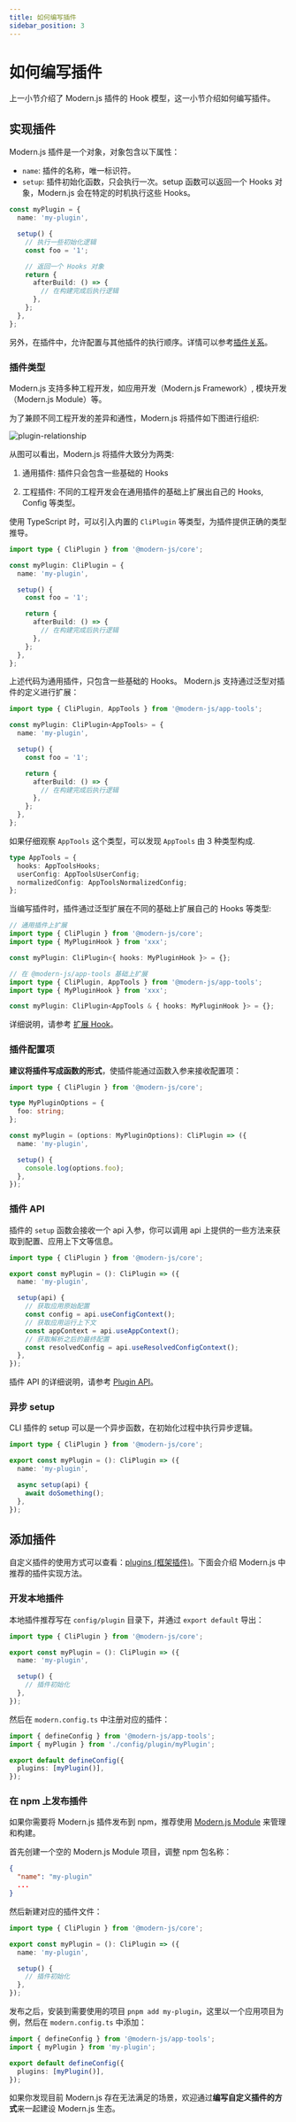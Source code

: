 ```yaml
---
title: 如何编写插件
sidebar_position: 3
---
```


# 如何编写插件

上一小节介绍了 Modern.js 插件的 Hook 模型，这一小节介绍如何编写插件。

## 实现插件

Modern.js 插件是一个对象，对象包含以下属性：

- `name`: 插件的名称，唯一标识符。
- `setup`: 插件初始化函数，只会执行一次。setup 函数可以返回一个 Hooks 对象，Modern.js 会在特定的时机执行这些 Hooks。

```ts
const myPlugin = {
  name: 'my-plugin',

  setup() {
    // 执行一些初始化逻辑
    const foo = '1';

    // 返回一个 Hooks 对象
    return {
      afterBuild: () => {
        // 在构建完成后执行逻辑
      },
    };
  },
};
```

另外，在插件中，允许配置与其他插件的执行顺序。详情可以参考[插件关系](/guides/topic-detail/framework-plugin/relationship)。

### 插件类型

Modern.js 支持多种工程开发，如应用开发（Modern.js Framework）, 模块开发（Modern.js Module）等。

为了兼顾不同工程开发的差异和通性，Modern.js 将插件如下图进行组织:

![plugin-relationship](https://lf3-static.bytednsdoc.com/obj/eden-cn/eeeh7uhbepxlpe/modern-website/plugin-relationship.jpg)

从图可以看出，Modern.js 将插件大致分为两类:

1. 通用插件: 插件只会包含一些基础的 Hooks

2. 工程插件: 不同的工程开发会在通用插件的基础上扩展出自己的 Hooks, Config 等类型。

使用 TypeScript 时，可以引入内置的 `CliPlugin` 等类型，为插件提供正确的类型推导。

```ts
import type { CliPlugin } from '@modern-js/core';

const myPlugin: CliPlugin = {
  name: 'my-plugin',

  setup() {
    const foo = '1';

    return {
      afterBuild: () => {
        // 在构建完成后执行逻辑
      },
    };
  },
};
```

上述代码为通用插件，只包含一些基础的 Hooks。 Modern.js 支持通过泛型对插件的定义进行扩展：

```ts
import type { CliPlugin, AppTools } from '@modern-js/app-tools';

const myPlugin: CliPlugin<AppTools> = {
  name: 'my-plugin',

  setup() {
    const foo = '1';

    return {
      afterBuild: () => {
        // 在构建完成后执行逻辑
      },
    };
  },
};
```

如果仔细观察 `AppTools` 这个类型，可以发现 `AppTools` 由 3 种类型构成.

```ts
type AppTools = {
  hooks: AppToolsHooks;
  userConfig: AppToolsUserConfig;
  normalizedConfig: AppToolsNormalizedConfig;
};
```

当编写插件时，插件通过泛型扩展在不同的基础上扩展自己的 Hooks 等类型:

```ts
// 通用插件上扩展
import type { CliPlugin } from '@modern-js/core';
import type { MyPluginHook } from 'xxx';

const myPlugin: CliPlugin<{ hooks: MyPluginHook }> = {};
```

```ts
// 在 @modern-js/app-tools 基础上扩展
import type { CliPlugin, AppTools } from '@modern-js/app-tools';
import type { MyPluginHook } from 'xxx';

const myPlugin: CliPlugin<AppTools & { hooks: MyPluginHook }> = {};
```

详细说明，请参考 [扩展 Hook](/guides/topic-detail/framework-plugin/extend)。

### 插件配置项

**建议将插件写成函数的形式**，使插件能通过函数入参来接收配置项：

```ts
import type { CliPlugin } from '@modern-js/core';

type MyPluginOptions = {
  foo: string;
};

const myPlugin = (options: MyPluginOptions): CliPlugin => ({
  name: 'my-plugin',

  setup() {
    console.log(options.foo);
  },
});
```

### 插件 API

插件的 `setup` 函数会接收一个 api 入参，你可以调用 api 上提供的一些方法来获取到配置、应用上下文等信息。

```ts
import type { CliPlugin } from '@modern-js/core';

export const myPlugin = (): CliPlugin => ({
  name: 'my-plugin',

  setup(api) {
    // 获取应用原始配置
    const config = api.useConfigContext();
    // 获取应用运行上下文
    const appContext = api.useAppContext();
    // 获取解析之后的最终配置
    const resolvedConfig = api.useResolvedConfigContext();
  },
});
```

插件 API 的详细说明，请参考 [Plugin API](/guides/topic-detail/framework-plugin/plugin-api)。

### 异步 setup

CLI 插件的 setup 可以是一个异步函数，在初始化过程中执行异步逻辑。

```ts
import type { CliPlugin } from '@modern-js/core';

export const myPlugin = (): CliPlugin => ({
  name: 'my-plugin',

  async setup(api) {
    await doSomething();
  },
});
```

## 添加插件

自定义插件的使用方式可以查看：[plugins (框架插件)](/configure/app/plugins)。下面会介绍 Modern.js 中推荐的插件实现方法。

### 开发本地插件

本地插件推荐写在 `config/plugin` 目录下，并通过 `export default` 导出：

```ts title=config/plugin/myPlugin.ts
import type { CliPlugin } from '@modern-js/core';

export const myPlugin = (): CliPlugin => ({
  name: 'my-plugin',

  setup() {
    // 插件初始化
  },
});
```

然后在 `modern.config.ts` 中注册对应的插件：

```ts title="modern.config.ts"
import { defineConfig } from '@modern-js/app-tools';
import { myPlugin } from './config/plugin/myPlugin';

export default defineConfig({
  plugins: [myPlugin()],
});
```

### 在 npm 上发布插件

如果你需要将 Modern.js 插件发布到 npm，推荐使用 [Modern.js Module](https://modernjs.dev/module-tools) 来管理和构建。

首先创建一个空的 Modern.js Module 项目，调整 npm 包名称：

```json
{
  "name": "my-plugin"
  ...
}
```

然后新建对应的插件文件：

```ts title=src/index.ts
import type { CliPlugin } from '@modern-js/core';

export const myPlugin = (): CliPlugin => ({
  name: 'my-plugin',

  setup() {
    // 插件初始化
  },
});
```

发布之后，安装到需要使用的项目 `pnpm add my-plugin`，这里以一个应用项目为例，然后在 `modern.config.ts` 中添加：

```ts title="modern.config.ts"
import { defineConfig } from '@modern-js/app-tools';
import { myPlugin } from 'my-plugin';

export default defineConfig({
  plugins: [myPlugin()],
});
```

如果你发现目前 Modern.js 存在无法满足的场景，欢迎通过**编写自定义插件的方式**来一起建设 Modern.js 生态。

